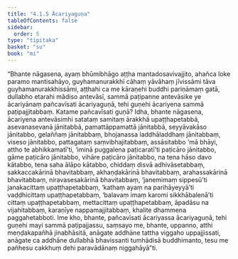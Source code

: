 ```yaml
---
title: "4.1.5 Ācariyaguṇa"
tableOfContents: false
sidebar:
  order: 5
type: "tipitaka"
basket: "su"
book: "mi"
---
```



<DynamicBreadcrumb />

<Division number="118" book="mi">

<Paragraph number="544" book="mi">
“Bhante nāgasena, ayaṃ bhūmibhāgo aṭṭha mantadosavivajjito, ahañca loke paramo mantisahāyo, guyhamanurakkhī cāhaṃ yāvāhaṃ jīvissāmi tāva guyhamanurakkhissāmi, aṭṭhahi ca me kāraṇehi buddhi pariṇāmaṃ gatā, dullabho etarahi mādiso antevāsī, sammā paṭipanne antevāsike ye ācariyānaṃ pañcavīsati ācariyaguṇā, tehi guṇehi ācariyena sammā paṭipajjitabbaṃ. Katame pañcavīsati guṇā?
</Paragraph>

<Paragraph number="545" book="mi">
Idha, bhante nāgasena, ācariyena antevāsimhi satataṃ samitaṃ ārakkhā upaṭṭhapetabbā, asevanasevanā jānitabbā, pamattāppamattā jānitabbā, seyyāvakāso jānitabbo, gelaññaṃ jānitabbaṃ, bhojanassa laddhāladdhaṃ jānitabbaṃ, viseso jānitabbo, pattagataṃ saṃvibhajitabbaṃ, assāsitabbo ‘mā bhāyi, attho te abhikkamatī’ti, ‘iminā puggalena paṭicaratī’ti paṭicāro jānitabbo, gāme paṭicāro jānitabbo, vihāre paṭicāro jānitabbo, na tena hāso davo kātabbo, tena saha ālāpo kātabbo, chiddaṃ disvā adhivāsetabbaṃ, sakkaccakārinā bhavitabbaṃ, akhaṇḍakārinā bhavitabbaṃ, arahassakārinā bhavitabbaṃ, niravasesakārinā bhavitabbaṃ, ‘janemimaṃ sippesū’ti janakacittaṃ upaṭṭhapetabbaṃ, ‘kathaṃ ayaṃ na parihāyeyyā’ti vaḍḍhicittaṃ upaṭṭhapetabbaṃ, ‘balavaṃ imaṃ karomi sikkhābalenā’ti cittaṃ upaṭṭhapetabbaṃ, mettacittaṃ upaṭṭhapetabbaṃ, āpadāsu na vijahitabbaṃ, karaṇīye nappamajjitabbaṃ, khalite dhammena paggahetabboti. Ime kho, bhante, pañcavīsati ācariyassa ācariyaguṇā, tehi guṇehi mayi sammā paṭipajjassu, saṃsayo me, bhante, uppanno, atthi meṇḍakapañhā jinabhāsitā, anāgate addhāne tattha viggaho uppajjissati, anāgate ca addhāne dullabhā bhavissanti tumhādisā buddhimanto, tesu me pañhesu cakkhuṃ dehi paravādānaṃ niggahāyā”ti.
</Paragraph>
</Division>